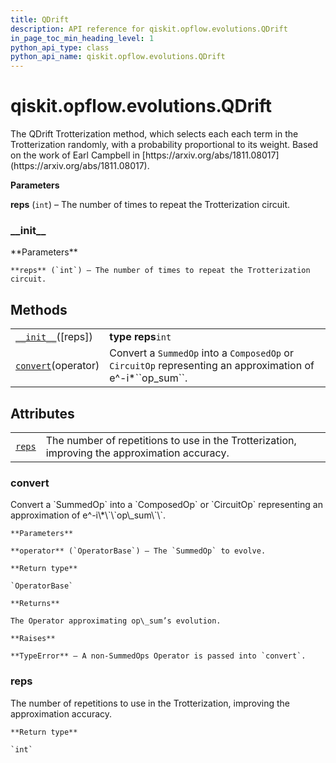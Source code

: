```yaml
---
title: QDrift
description: API reference for qiskit.opflow.evolutions.QDrift
in_page_toc_min_heading_level: 1
python_api_type: class
python_api_name: qiskit.opflow.evolutions.QDrift
---
```


# qiskit.opflow\.evolutions.QDrift

<Class id="qiskit.opflow.evolutions.QDrift" isDedicatedPage={true} github="https://github.com/qiskit/qiskit/tree/stable/0.17/qiskit/opflow/evolutions/trotterizations/qdrift.py" signature="QDrift(reps=1)" modifiers="class">
  The QDrift Trotterization method, which selects each each term in the Trotterization randomly, with a probability proportional to its weight. Based on the work of Earl Campbell in [https://arxiv.org/abs/1811.08017](https://arxiv.org/abs/1811.08017).

  **Parameters**

  **reps** (`int`) – The number of times to repeat the Trotterization circuit.

  ### \_\_init\_\_

  <Function id="qiskit.opflow.evolutions.QDrift.__init__" signature="__init__(reps=1)">
    **Parameters**

    **reps** (`int`) – The number of times to repeat the Trotterization circuit.
  </Function>

  ## Methods

  |                                                                                                             |                                                                                                                 |
  | ----------------------------------------------------------------------------------------------------------- | --------------------------------------------------------------------------------------------------------------- |
  | [`__init__`](#qiskit.opflow.evolutions.QDrift.__init__ "qiskit.opflow.evolutions.QDrift.__init__")(\[reps]) | **type reps**`int`                                                                                              |
  | [`convert`](#qiskit.opflow.evolutions.QDrift.convert "qiskit.opflow.evolutions.QDrift.convert")(operator)   | Convert a `SummedOp` into a `ComposedOp` or `CircuitOp` representing an approximation of e^-i\*\`\`op\_sum\`\`. |

  ## Attributes

  |                                                                                        |                                                                                               |
  | -------------------------------------------------------------------------------------- | --------------------------------------------------------------------------------------------- |
  | [`reps`](#qiskit.opflow.evolutions.QDrift.reps "qiskit.opflow.evolutions.QDrift.reps") | The number of repetitions to use in the Trotterization, improving the approximation accuracy. |

  ### convert

  <Function id="qiskit.opflow.evolutions.QDrift.convert" signature="convert(operator)">
    Convert a `SummedOp` into a `ComposedOp` or `CircuitOp` representing an approximation of e^-i\*\`\`op\_sum\`\`.

    **Parameters**

    **operator** (`OperatorBase`) – The `SummedOp` to evolve.

    **Return type**

    `OperatorBase`

    **Returns**

    The Operator approximating op\_sum’s evolution.

    **Raises**

    **TypeError** – A non-SummedOps Operator is passed into `convert`.
  </Function>

  ### reps

  <Function id="qiskit.opflow.evolutions.QDrift.reps" signature="reps" modifiers="property">
    The number of repetitions to use in the Trotterization, improving the approximation accuracy.

    **Return type**

    `int`
  </Function>
</Class>

